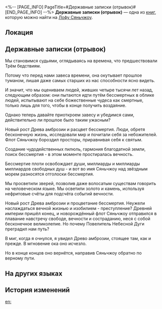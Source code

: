 <%-- [PAGE_INFO]
PageTitle=#Державные записки (отрывок)#
[END_PAGE_INFO] --%>
{{Дополнить}}
{{Книга Инфобокс
|id           = 196
|partIds      = 190417
|Название     = 
|Изображение  = Иконка Пергамент Сяньчжоу.png
|Мир          = Лофу Сяньчжоу
|Томов        = 1
|Автор        = <!--нужно добавить-->
|Описание     = Воспоминания одного историка об эре пришествия.
|Том1         = {{tx}}
|Источник1    = {{tx|Отсутствует источник}}
|Персонажи    = 
|Фракции      = 
}}
'''Державные записки (отрывок)''' — одна из [[Книги|книг]], которую можно найти на [[Лофу Сяньчжоу]].

==Локация==
{{Отметка карты|<!--название карты-->|<!--id отметки-->}}

==Державные записки (отрывок)==
Мы становимся судьями, оглядываясь на времена, что предшествовали Трём бедствиям.

Потому что перед нами завеса времени, она окутывает прошлое туманом, лишая даже самых старших из нас способности ясно видеть.

И значит, что мы оцениваем людей, живших четыре тысячи лет назад, следующим образом: они пытаются идти путём бессмертных в облике людей, испытывают на себе божественные чудеса как смертные, только лишь для того, чтобы в конце получить воздаяние.

Однако теперь давайте приоткроем завесу и убедимся сами, действительно ли прошлое было таким ужасным?

Новый рост Древа амброзии и расцвет бессмертия. Люди, обретя бесконечную жизнь, исследовали мир и почитали себя за небожителей. Флот Сяньчжоу бороздил просторы, приравнивая себя к святым.

Создание чудодейственных пилюль, гармония благодатной земли, поиск бессмертия - в этом моменте простиралась вечность.

Бессмертие плоти освобождает души, миллиарды и миллиарды миллиардов свободных душ - и вот во имя Сяньчжоу над звёздным морем разносятся отголоски бессмертия.

Мы просветили зверей, позволив даже волосатым существам говорить на человеческом языке. Мы осветили золото и камень, используя нефритовые счёты для подсчёта событий вечности.

Новый рост Древа амброзии и процветание бессмертия. Неужели наслаждаться вечной жизнью и изобилием - преступление? Древней империи пришёл конец, и новорождённый флот Сяньчжоу отправился в плавание навстречу свободе, вечности и состраданию, неся с собой бесконечное великолепие. Но почему Повелитель Небесной Дуги преградил нам путь?

В миг, когда я очнулся, я увидел Древо амброзии, стоящее там, как и прежде. В мгновение ока оно исчезло.

Но в конце концов оно вернётся, направив Сяньчжоу обратно по верному пути.

==На других языках==
{{На других языках
|en   = Records of the Early Nation (Fragment)
|zhs  = 上国梦华录（残篇）
|zht  = 上國夢華錄（殘篇）
|ja   = 上国夢華録（残編）
|ko   = 상국몽화록 (잔편)
|es   = Registros de la Nación Temprana (fragmento)
|fr   = Chroniques de la première nation (fragment)
|ru   = Державные записки (отрывок)
|th   = บันทึกแดนฝัน (ชิ้นส่วน)
|vi   = Thượng Quốc Mộng Hoa Lục (Phần Thiếu)
|de   = Aufzeichnungen der Frühen Nation (Fragment)
|id   = Catatan Awal Negara (Potongan)
|pt   = Registros da Nação Primitiva (Fragmento)
}}

==История изменений==
{{История изменений|3.5}}

[[en:]]